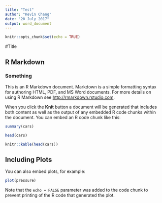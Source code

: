 ```yaml
---
title: "Test"
author: "Kevin Chang"
date: "20 July 2017"
output: word_document
---
```


```r
knitr::opts_chunk$set(echo = TRUE)
```

#Title

## R Markdown

### Something

This is an R Markdown document. Markdown is a simple formatting syntax for authoring HTML, PDF, and MS Word documents. For more details on using R Markdown see <http://rmarkdown.rstudio.com>.

When you click the **Knit** button a document will be generated that includes both content as well as the output of any embedded R code chunks within the document. You can embed an R code chunk like this:

```r
summary(cars)
```

```r
head(cars)
```

```r
knitr::kable(head(cars))


```

## Including Plots

You can also embed plots, for example:

```r
plot(pressure)
```

Note that the `echo = FALSE` parameter was added to the code chunk to prevent printing of the R code that generated the plot.
